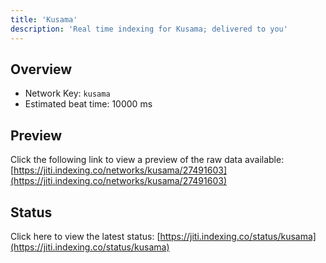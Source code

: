 ```yaml
---
title: 'Kusama'
description: 'Real time indexing for Kusama; delivered to you'
---
```


## Overview
- Network Key: `kusama`
- Estimated beat time: 10000 ms

## Preview
Click the following link to view a preview of the raw data available: [https://jiti.indexing.co/networks/kusama/27491603](https://jiti.indexing.co/networks/kusama/27491603)

## Status
Click here to view the latest status: [https://jiti.indexing.co/status/kusama](https://jiti.indexing.co/status/kusama)
